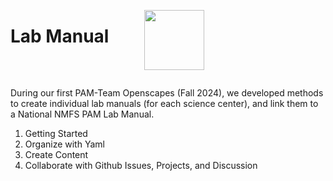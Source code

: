::: columns
:::{.column width="40%"}

# Lab Manual 

::: 
:::{.column width="60%"}

![](images/labManualLogo.png){width=1in}

:::
:::

During our first PAM-Team Openscapes (Fall 2024), we developed methods to create individual lab manuals (for each science center), and link them to a National NMFS PAM Lab Manual.

1. Getting Started
2. Organize with Yaml
3. Create Content
4. Collaborate with Github Issues, Projects, and Discussion